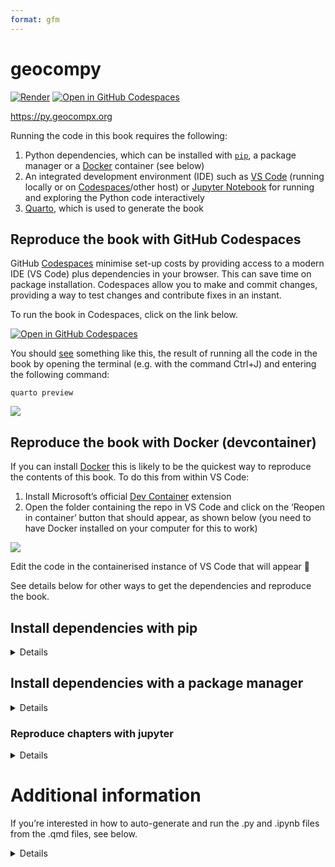 ```yaml
---
format: gfm
---
```


# geocompy

[![Render](https://github.com/geocompx/geocompy/actions/workflows/main.yaml/badge.svg)](https://github.com/geocompx/geocompy/actions/workflows/main.yaml)
<!-- [![Binder](http://mybinder.org/badge_logo.svg)](https://mybinder.org/v2/gh/geocompr/py/main?urlpath=lab/tree/ipynb) -->
[![Open in GitHub Codespaces](https://github.com/codespaces/badge.svg)](https://github.com/codespaces/new?hide_repo_select=true&ref=main&repo=447558863)

<https://py.geocompx.org>

Running the code in this book requires the following:

1. Python dependencies, which can be installed with [`pip`](https://pypi.org/project/pip/), a package manager or a [Docker](https://docs.docker.com/get-docker/) container (see below)
2. An integrated development environment (IDE) such as [VS Code](https://code.visualstudio.com/) (running locally or on [Codespaces](https://github.com/codespaces/new?hide_repo_select=true&ref=main&repo=447558863)/other host) or [Jupyter Notebook](https://github.com/geocompx/geocompy/tree/main/ipynb) for running and exploring the Python code interactively
3. [Quarto](https://quarto.org/docs/get-started/), which is used to generate the book

<!-- ## Reproduce the book in Binder

To reproduce this book you can simply click on the link below to see the code running in your web browser (see details of how this works at [mybinder.org](https://mybinder.org/)):

[![Binder](http://mybinder.org/badge_logo.svg)](https://mybinder.org/v2/gh/geocompx/geocompy/readme-clean?urlpath=lab/tree/ipynb)
 --> 

## Reproduce the book with GitHub Codespaces

GitHub [Codespaces](https://github.com/features/codespaces) minimise set-up costs by providing access to a modern IDE (VS Code) plus dependencies in your browser.
This can save time on package installation.
Codespaces allow you to make and commit changes, providing a way to test changes and contribute fixes in an instant.

To run the book in Codespaces, click on the link below.

[![Open in GitHub Codespaces](https://github.com/codespaces/badge.svg)](https://github.com/codespaces/new?hide_repo_select=true&ref=main&repo=447558863)

You should [see](https://github.com/geocompx/geocompy/issues/114) something like this, the result of running all the code in the book by opening the terminal (e.g. with the command Ctrl+J) and entering the following command:

```
quarto preview
```

![](https://user-images.githubusercontent.com/1825120/202933280-e313c076-f188-4efd-9de1-5625eb169045.png)

## Reproduce the book with Docker (devcontainer)

If you can install [Docker](https://docs.docker.com/desktop/install/) this is likely to be the quickest way to reproduce the contents of this book.
To do this from within VS Code:

1. Install Microsoft's official [Dev Container](https://marketplace.visualstudio.com/items?itemName=ms-vscode-remote.remote-containers) extension
2. Open the folder containing the repo in VS Code and click on the 'Reopen in container' button that should appear, as shown below (you need to have Docker installed on your computer for this to work)

![](https://user-images.githubusercontent.com/1825120/202933928-eb6de086-f9a5-43cd-9932-e6ec84746d45.png)

Edit the code in the containerised instance of VS Code that will appear 🎉

See details below for other ways to get the dependencies and reproduce the book.

## Install dependencies with pip

<details>

Use `pip` to install the dependencies as follows, after cloning the repo and opening a terminal in the root folder of the repo.

First we'll set-up a virtual environment to install the dependencies in:

```sh
# Create a virtual environment called geocompy
python -m venv geocompy
# Activate the virtual environment
source geocompy/bin/activate
```

Then install the dependencies:

```sh
# Install dependencies from the requirements.txt file
pip install -r requirements.txt
```
You can also install packages individually, e.g.:

```sh
pip install jupyter-book
```

</details>


## Install dependencies with a package manager

<details>

The [`environment.yml`](environment.yml) file contains a list of dependencies that can be installed with a package manager such as `conda`, `mamba` or `micromamba`.
The instructions below are for [micromamba](https://mamba.readthedocs.io/en/latest/installation.html#micromamba) but should work for any package manager.

```bash
# For Linux, the default shell is bash:
curl micro.mamba.pm/install.sh | bash
# For macOS, the default shell is zsh:
curl micro.mamba.pm/install.sh | zsh
```
After answering the questions, install dependencies with the following command:

```bash
micromamba env create -f environment.yml
```

Activate the environment as follows:

```bash
micromamba activate geocompy
```

Install kernel, this will allow you to select the environment in vscode or IPython as follows:

```bash
python -m ipykernel install --user
```

You can now reproduce the book (requires quarto to be installed):

```bash
micromamba run -n geocompy quarto preview
```

</details>

### Reproduce chapters with jupyter

<details>

VS Code's `quarto.quarto` plugin can Python code in the chunks in the .qmd files in this book interactively.

However, you can also run any of the chapters in a Jupyter Notebook, e.g. as follows:

```sh
cd ipynb
# jupyter notebook . # open a notebook showing all chapters
jupyter notebook 02-spatial-data.ipynb
```

You should see something like this: 

![](https://user-images.githubusercontent.com/1825120/176920562-d2e7f9af-84b4-4352-8a50-9d9946084c66.png)

See documentation on running and developing Python code in a Jupyter notebook at [docs.jupyter.org](https://docs.jupyter.org/en/latest/).

</details>

# Additional information

If you're interested in how to auto-generate and run the .py and .ipynb files from the .qmd files, see below.

<details>

## Updating the .py and .ipynb files

The Python scripts and IPython notebook files stored in the [code](code) and [ipynb](ipynb) folders are generated from the .qmd files.
To regenerate them, you can use the following commands, to generate .ipynb and .py files for local versions of Chapter 2, for example:

```bash
quarto convert 02-spatial-data.qmd # generate .ipynb file
jupytext --to py *.ipynb # generate .py files .ipynb files
```

Do this for all chapters with the following bash script in the repo:

```bash
./convert.sh
```

## Updating .py and .ipynb files with GitHub Actions

We have set-up a GitHub Action to do this automatically: every commit message that contains the text string 'convert' will create and push updated .ipynb and .py files.

## Executing the .py and .ipynb files

Running the code chunks in the .qmd files in an IDE such as VSCode or directly with quarto is the main way code in this book is designed to be run interactively, but you can also execute the .py and .ipynb files directly.
To run the code for chapter 2, for example, you can run one of the following commands from your system shell:

```bash
python code/chapters/02-spatial-data.py # currently requires manual intervention to complete, see #71
ipython ipynb/02-spatial-data.ipynb # currently requires manual intervention to complete, see #71
bash ./run-code.sh # run all .python files
```

</details>